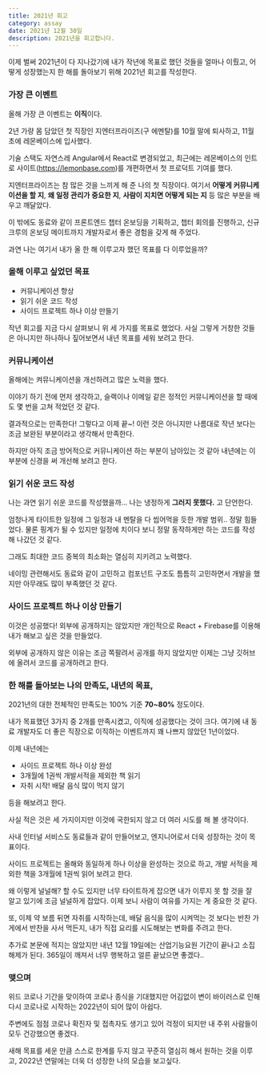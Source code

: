 ```yaml
---
title: 2021년 회고
category: assay
date: 2021년 12월 30일
description: 2021년을 회고합니다.
---
```


이제 벌써 2021년이 다 지나갔기에 내가 작년에 목표로 했던 것들을 얼마나 이뤘고,
어떻게 성장했는지 한 해를 돌아보기 위해 2021년 회고를 작성한다.

### 가장 큰 이벤트

올해 가장 큰 이벤트는 **이직**이다.

2년 가량 몸 담았던 첫 직장인 지엔터프라이즈(구 에멘탈)를 10월 말에 퇴사하고,
11월 초에 레몬베이스에 입사했다.

기술 스택도 자연스레 Angular에서 React로 변경되었고,
최근에는 레몬베이스의 인트로 사이트(https://lemonbase.com)를 개편하면서 첫 프로덕트 기여를 했다.

지엔터프라이즈는 참 많은 것을 느끼게 해 준 나의 첫 직장이다.
여기서 **어떻게 커뮤니케이션을 할 지**, **왜 일정 관리가 중요한 지**, **사람이 지치면 어떻게 되는 지** 등 많은 부분을 배우고 깨달았다.

이 밖에도 동료와 같이 프론트엔드 챕터 온보딩을 기획하고, 챕터 회의를 진행하고, 신규 크루의 온보딩 메이트까지 개발자로서 좋은 경험을 갖게 해 주었다.

과연 나는 여기서 내가 올 한 해 이루고자 했던 목표를 다 이루었을까?

### 올해 이루고 싶었던 목표

- 커뮤니케이션 향상
- 읽기 쉬운 코드 작성
- 사이드 프로젝트 하나 이상 만들기

작년 회고를 지금 다시 살펴보니 위 세 가지를 목표로 했었다.
사실 그렇게 거창한 것들은 아니지만 하나하나 짚어보면서 내년 목표를 세워 보려고 한다.

### 커뮤니케이션

올해에는 켜뮤니케이션을 개선하려고 많은 노력을 했다.

이야기 하기 전에 먼저 생각하고, 슬랙이나 이메일 같은 정적인 커뮤니케이션을 할 때에도 몇 번을 고쳐 적었던 것 같다.

결과적으로는 만족한다! 그렇다고 이제 끝~! 이런 것은 아니지만 나름대로 작년 보다는 조금 보완된 부분이라고 생각해서 만족한다.

하지만 아직 조금 방어적으로 커뮤니케이션 하는 부분이 남아있는 것 같아 내년에는 이 부분에 신경을 써 개선해 보려고 한다.

### 읽기 쉬운 코드 작성

나는 과연 읽기 쉬운 코드를 작성했을까... 나는 냉정하게 **그러지 못했다.** 고 단언한다.

엄청나게 타이트한 일정에 그 일정과 내 멘탈을 다 씹어먹을 듯한 개발 범위.. 정말 힘들었다.
물론 핑계가 될 수 있지만 일정에 치이다 보니 정말 동작하게만 하는 코드를 작성해 나갔던 것 같다.

그래도 최대한 코드 중복의 최소화는 열심히 지키려고 노력했다.

네이밍 관련해서도 동료와 같이 고민하고 컴포넌트 구조도 틈틈히 고민하면서 개발을 했지만 아무래도 많이 부족했던 것 같다.

### 사이드 프로젝트 하나 이상 만들기

이것은 성공했다! 외부에 공개하지는 않았지만 개인적으로 React + Firebase를 이용해 내가 해보고 싶은 것을 만들었다.

외부에 공개하지 않은 이유는 조금 쪽팔려서 공개를 하지 않았지만 이제는 그냥 깃허브에 올려서 코드를 공개하려고 한다.

### 한 해를 돌아보는 나의 만족도, 내년의 목표,

2021년의 대한 전체적인 만족도는 100% 기준 **70~80%** 정도이다.

내가 목표했던 3가지 중 2개를 만족시켰고, 이직에 성공했다는 것이 크다.
여기에 내 동료 개발자도 더 좋은 직장으로 이직하는 이벤트까지 꽤 나쁘지 않았던 1년이었다.

이제 내년에는

- 사이드 프로젝트 하나 이상 완성
- 3개월에 1권씩 개발서적을 제외한 책 읽기
- 자취 시작! 배달 음식 많이 먹지 않기

등을 해보려고 한다.

사실 적은 것은 세 가지이지만 이것에 국한되지 않고 더 여러 시도를 해 볼 생각이다.

사내 인터널 서비스도 동료들과 같이 만들어보고, 엔지니어로서 더욱 성장하는 것이 목표이다.

사이드 프로젝트는 올해와 동일하게 하나 이상을 완성하는 것으로 하고,
개발 서적을 제외한 책을 3개월에 1권씩 읽어 보려고 한다.

왜 이렇게 널널해? 할 수도 있지만 너무 타이트하게 잡으면 내가 이루지 못 할 것을 잘 알고 있기에 조금 널널하게 잡았다.
이제 보니 사람이 여유를 가지는 게 중요한 것 같다.

또, 이제 약 보름 뒤면 자취를 시작하는데, 배달 음식을 많이 시켜먹는 것 보다는 반찬 가게에서 반찬을 사서 먹든지,
내가 직접 요리를 시도해보는 변화를 주려고 한다.

추가로 본문에 적지는 않았지만 내년 12월 19일에는 산업기능요원 기간이 끝나고 소집해제가 된다. 365일이 깨져서 너무 행복하고 얼른 끝났으면 좋겠다..

### 맺으며

위드 코로나 기간을 맞이하여 코로나 종식을 기대했지만 어김없이 변이 바이러스로 인해 다시 코로나로 시작하는 2022년이 되어 많이 아쉽다.

주변에도 점점 코로나 확진자 및 접촉자도 생기고 있어 걱정이 되지만 내 주위 사람들이 모두 건강했으면 좋겠다.

새해 목표를 세운 만큼 스스로 한계를 두지 않고 꾸준히 열심히 해서 원하는 것을 이루고, 2022년 연말에는 더욱 더 성장한 나의 모습을 보고싶다.
